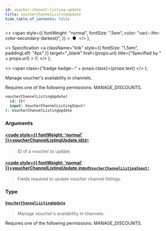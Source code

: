 ```yaml
---
id: voucher-channel-listing-update
title: voucherChannelListingUpdate
hide_table_of_contents: false
---
```


  <>
    <span
      style={{
        fontWeight: "normal",
        fontSize: ".5em",
        color: "var(--ifm-color-secondary-darkest)",
      }}
    >
      &nbsp;●&nbsp;
    </span>
  </>
);

  <>
    Specification
    <a
      className="link"
      style={{ fontSize: "1.5em", paddingLeft: "4px" }}
      target="\_blank"
      href={props.url}
      title={"Specified by " + props.url}
    >
      ⎘
    </a>
  </>
);

  <>
    <span class={"badge badge--" + props.class}>{props.text}</span>
  </>
);

Manage voucher's availability in channels.

Requires one of the following permissions: MANAGE_DISCOUNTS.

```graphql
voucherChannelListingUpdate(
  id: ID!
  input: VoucherChannelListingInput!
): VoucherChannelListingUpdate
```

### Arguments

#### [<code style={{ fontWeight: 'normal' }}>voucherChannelListingUpdate.<b>id</b></code>](#)<Bullet />[`ID!`](../../../developer/api-reference/scalars/id) <Badge class="secondary" text="non-null"/> <Badge class="secondary" text="scalar"/>

> ID of a voucher to update.

#### [<code style={{ fontWeight: 'normal' }}>voucherChannelListingUpdate.<b>input</b></code>](#)<Bullet />[`VoucherChannelListingInput!`](../../../developer/api-reference/inputs/voucher-channel-listing-input) <Badge class="secondary" text="non-null"/> <Badge class="secondary" text="input"/>

> Fields required to update voucher channel listings.

### Type

#### [`VoucherChannelListingUpdate`](../../../developer/api-reference/objects/voucher-channel-listing-update) <Badge class="secondary" text="object"/>

> Manage voucher's availability in channels.

Requires one of the following permissions: MANAGE_DISCOUNTS.

>
